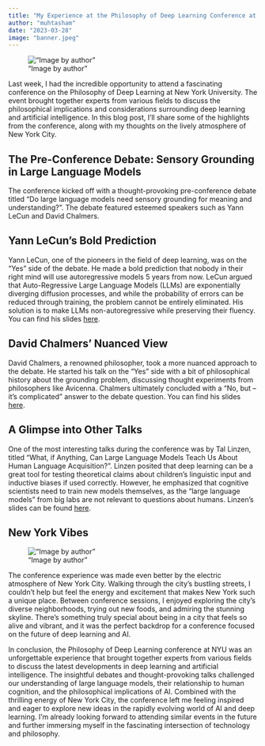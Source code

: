 ```yaml
---
title: "My Experience at the Philosophy of Deep Learning Conference at NYU"
author: "muhtasham"
date: "2023-03-28"
image: "banner.jpeg"
---
```


!["Image by author"](nyc.jpeg)

Last week, I had the incredible opportunity to attend a fascinating conference on the Philosophy of Deep Learning at New York University. The event brought together experts from various fields to discuss the philosophical implications and considerations surrounding deep learning and artificial intelligence. In this blog post, I'll share some of the highlights from the conference, along with my thoughts on the lively atmosphere of New York City.

## The Pre-Conference Debate: Sensory Grounding in Large Language Models
The conference kicked off with a thought-provoking pre-conference debate titled "Do large language models need sensory grounding for meaning and understanding?". The debate featured esteemed speakers such as Yann LeCun and David Chalmers.

## Yann LeCun's Bold Prediction
Yann LeCun, one of the pioneers in the field of deep learning, was on the "Yes" side of the debate. He made a bold prediction that nobody in their right mind will use autoregressive models 5 years from now. LeCun argued that Auto-Regressive Large Language Models (LLMs) are exponentially diverging diffusion processes, and while the probability of errors can be reduced through training, the problem cannot be entirely eliminated. His solution is to make LLMs non-autoregressive while preserving their fluency. You can find his slides [here](https://drive.google.com/file/d/1BU5bV3X5w65DwSMapKcsr0ZvrMRU_Nbi/view).

## David Chalmers' Nuanced View
David Chalmers, a renowned philosopher, took a more nuanced approach to the debate. He started his talk on the "Yes" side with a bit of philosophical history about the grounding problem, discussing thought experiments from philosophers like Avicenna. Chalmers ultimately concluded with a "No, but – it's complicated" answer to the debate question. You can find his slides [here](https://consc.net/papers/groundingdebate.pdf).

## A Glimpse into Other Talks
One of the most interesting talks during the conference was by Tal Linzen, titled "What, if Anything, Can Large Language Models Teach Us About Human Language Acquisition?". Linzen posited that deep learning can be a great tool for testing theoretical claims about children's linguistic input and inductive biases if used correctly. However, he emphasized that cognitive scientists need to train new models themselves, as the "large language models" from big labs are not relevant to questions about humans. Linzen's slides can be found [here](https://www.dropbox.com/s/l1r7yv0sr2cvlj3/linzen_phil_deep_learning.pdf?dl=0).

## New York Vibes

!["Image by author"](skyline.jpeg)

The conference experience was made even better by the electric atmosphere of New York City. Walking through the city's bustling streets, I couldn't help but feel the energy and excitement that makes New York such a unique place. Between conference sessions, I enjoyed exploring the city's diverse neighborhoods, trying out new foods, and admiring the stunning skyline. There's something truly special about being in a city that feels so alive and vibrant, and it was the perfect backdrop for a conference focused on the future of deep learning and AI.

In conclusion, the Philosophy of Deep Learning conference at NYU was an unforgettable experience that brought together experts from various fields to discuss the latest developments in deep learning and artificial intelligence. The insightful debates and thought-provoking talks challenged our understanding of large language models, their relationship to human cognition, and the philosophical implications of AI. Combined with the thrilling energy of New York City, the conference left me feeling inspired and eager to explore new ideas in the rapidly evolving world of AI and deep learning. I'm already looking forward to attending similar events in the future and further immersing myself in the fascinating intersection of technology and philosophy.